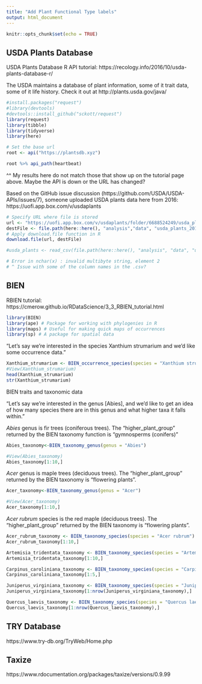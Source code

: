 ```yaml
---
title: "Add Plant Functional Type labels"
output: html_document
---
```


```r
knitr::opts_chunk$set(echo = TRUE)
```

## USDA Plants Database

USDA Plants Database R API tutorial: https://recology.info/2016/10/usda-plants-database-r/ 

The USDA maintains a database of plant information, some of it trait data, some of it life history. Check it out at http://plants.usda.gov/java/

```r
#install.packages("request")
#library(devtools)
#devtools::install_github("sckott/request")
library(request)
library(tibble)
library(tidyverse)
library(here)
```

```r
# Set the base url
root <- api("https://plantsdb.xyz")

root %>% api_path(heartbeat)
```

^^ My results here do not match those that show up on the tutorial page above. Maybe the API is down or the URL has changed? 

Based on the GitHub issue discussion (https://github.com/USDA/USDA-APIs/issues/7), someone uploaded USDA plants data here from 2016: https://uofi.app.box.com/v/usdaplants

```r
# Specify URL where file is stored 
url <- "https://uofi.app.box.com/v/usdaplants/folder/6688524249/usda_plants_20160713.csv"
destFile <- file.path(here::here(), "analysis","data", "usda_plants_20160713.csv")
# Apply download.file function in R
download.file(url, destFile)
```

```r
#usda_plants <- read_csv(file.path(here::here(), "analysis", "data", "usda_plants_20160713.csv"))

# Error in nchar(x) : invalid multibyte string, element 2
# ^ Issue with some of the column names in the .csv? 
```



## BIEN 

RBIEN tutorial: https://cmerow.github.io/RDataScience/3_3_RBIEN_tutorial.html

```r
library(BIEN)
library(ape) # Package for working with phylogenies in R
library(maps) # Useful for making quick maps of occurrences
library(sp) # A package for spatial data
```

"Let’s say we’re interested in the species Xanthium strumarium and we’d like some occurrence data."

```r
Xanthium_strumarium <- BIEN_occurrence_species(species = "Xanthium strumarium")
#View(Xanthium_strumarium)
head(Xanthium_strumarium)
str(Xanthium_strumarium)
```


BIEN traits and taxonomic data

"Let’s say we’re interested in the genus [Abies], and we’d like to get an idea of how many species there are in this genus and what higher taxa it falls within."

*Abies* genus is fir trees (coniferous trees). The "higher_plant_group" returned by the BIEN taxonomy function is "gymnosperms (conifers)"

```r
Abies_taxonomy<-BIEN_taxonomy_genus(genus = "Abies")

#View(Abies_taxonomy)
Abies_taxonomy[1:10,]
```

*Acer* genus is maple trees (deciduous trees). The "higher_plant_group" returned by the BIEN taxonomy is "flowering plants".

```r
Acer_taxonomy<-BIEN_taxonomy_genus(genus = "Acer")

#View(Acer_taxonomy)
Acer_taxonomy[1:10,]
```
*Acer rubrum* species is the red maple (deciduous trees). The "higher_plant_group" returned by the BIEN taxonomy is "flowering plants".

```r
Acer_rubrum_taxonomy <- BIEN_taxonomy_species(species = "Acer rubrum")
Acer_rubrum_taxonomy[1:10,]
```
```r
Artemisia_tridentata_taxonomy <- BIEN_taxonomy_species(species = "Artemisia tridentata")
Artemisia_tridentata_taxonomy[1:10,]
```
```r
Carpinus_caroliniana_taxonomy <- BIEN_taxonomy_species(species = "Carpinus caroliniana")
Carpinus_caroliniana_taxonomy[1:5,]
```

```r
Juniperus_virginiana_taxonomy <- BIEN_taxonomy_species(species = "Juniperus virginiana")
Juniperus_virginiana_taxonomy[1:nrow(Juniperus_virginiana_taxonomy),]
```
```r
Quercus_laevis_taxonomy <- BIEN_taxonomy_species(species = "Quercus laevis")
Quercus_laevis_taxonomy[1:nrow(Quercus_laevis_taxonomy),]
```

## TRY Database

https://www.try-db.org/TryWeb/Home.php


## Taxize

https://www.rdocumentation.org/packages/taxize/versions/0.9.99
